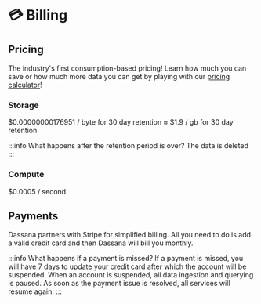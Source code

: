 # 💳 Billing

## Pricing
The industry's first consumption-based pricing! Learn how much you can save or how much more data you can get by playing with our [pricing calculator](https://lake.dassana.io/#pricing)!

### Storage
$0.00000000176951 / byte for 30 day retention ≈ $1.9 / gb for 30 day retention

:::info What happens after the retention period is over?
The data is deleted
:::

### Compute
$0.0005 / second

## Payments
Dassana partners with Stripe for simplified billing. All you need to do is add a valid credit card and then Dassana will bill you monthly.

:::info What happens if a payment is missed?
If a payment is missed, you will have 7 days to update your credit card after which the account will be suspended. When an account is suspended, all data ingestion and querying is paused. As soon as the payment issue is resolved, all services will resume again.
:::


<VisitSupport />